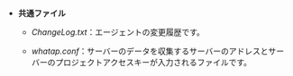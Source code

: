 -   **共通ファイル**

    -   _ChangeLog.txt_：エージェントの変更履歴です。

    -   _whatap.conf_：サーバーのデータを収集するサーバーのアドレスとサーバーのプロジェクトアクセスキーが入力されるファイルです。  
